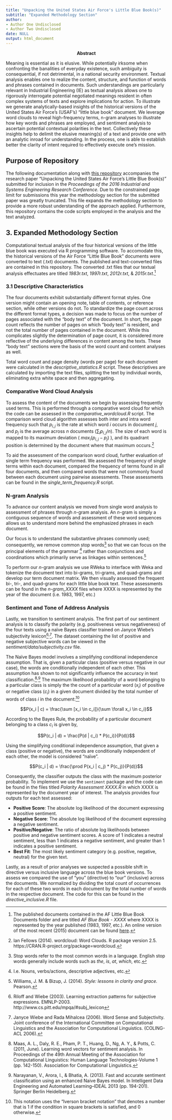 ```yaml
---
title: "Unpacking the United States Air Force's Little Blue Book(s)"
subtitle: "Expanded Methodology Section"
author:
- Author One Undisclosed
- Author Two Undisclosed
date: NULL
output: html_document
---
```


<center>
**Abstract**
</center>
Meaning is essential as it is elusive. While potentially irksome when confronting the banalities of everyday existence, such ambiguity is consequential, if not detrimental, in a national security environment. Textual analysis enables one to realize the content, structure, and function of words and phrases contained in documents. Such understandings are particularly relevant in Industrial Engineering (IE) as textual analysis allows one to rigorously interrogate potential negotiated meanings resident in often complex systems of texts and explore implications for action. To illustrate we generate analytically-based insights of the historical versions of the United States Air Force's (USAF's) "little blue book" document. We leverage word clouds to reveal high-frequency terms, n-gram analyses to illustrate how key words and phrases are employed, and sentiment analysis to ascertain potential contextual polarities in the text. Collectively these insights help to delimit the elusive meaning(s) of a text and provide one with an analytic inroad for understanding. In the process, one is able to establish better the clarity of intent required to effectively execute one's mission.

## Purpose of Repository
The following documentation along with [this repository](https://github.com/bradleyboehmke/Air-Force-Little-Blue-Book) accompanies the research paper "Unpacking the United States Air Force's Little Blue Book(s)" submitted for inclusion in the *Proceedings of the 2016 Industrial and Systems Engineering Research Conference.*  Due to the constrained page limit for submissions this year the methodology section for the submitted paper was greatly truncated. This file expands the methodology section to provide a more robust understanding of the approach applied. Furthermore, this repository contains the code scripts employed in the analysis and the text analyzed.


## 3. Expanded Methodology Section
Computational textual analysis of the four historical versions of the little blue book was executed via R programming software. To accomodate this, the historical versions of the Air Force "Little Blue Book" documents were converted to text (.txt) documents. The published and text-converted files are contained in this repository. The converted .txt files that our textual analysis effectuates are titled *1983r.txt*, *1997r.txt*, *2012r.txt*, & *2015r.txt*.[^documents]  


### 3.1 Descriptive Characteristics
The four documents exhibit substantially different format styles. One version might contain an opening note, table of contents, or reference section, while other versions do not. To standardize the page count across the different format types, a decision was made to focus on the number of pages associated with the "body text" of the document. In short, the page count reflects the number of pages on which "body text" is resident, and not the total number of pages contained in the document. While this complicates slightly the determination of page count, it is considered more reflective of the underlying differences in content among the texts. These "body text" sections were the basis of the word count and content analyses as well.

Total word count and page density (words per page) for each document were calculated in the *descriptive_statistics.R* script. These descriptives are calculated by importing the text files, splitting the text by individual words, eliminating extra white space and then aggregating.  


### Comparative Word Cloud Analysis
To assess the content of the documents we begin by assessing frequently used terms.  This is performed through a comparative word cloud for which the code can be assessed in the *comparative_wordcloud.R* script. The comparison word cloud algorithm assesses both inter and intra word frequency such that $p_{i,j}$ is the rate at which word $i$ occurs in document $j$, and $p_j$ is the average across $n$ documents ($\sum_{i}p_{i,j}/n$). The size of each word is mapped to its maximum deviation ( $max_i(p_{i,j}-p_j)$ ), and its quadrant position is determined by the document where that maximum occurs.[^cite_wordcloud]

To aid the assessment of the comparison word cloud, further evaluation of single term frequency was performed.  We assessed the frequency of single terms within each document, compared the frequency of terms found in all four documents, and then compared words that were not commonly found between each document using pairwise assessments.  These assessments can be found in the *single_term_frequency.R* script.



### N-gram Analysis
To advance our content analysis we moved from single word analysis to assessment of phrases through $n$-gram analysis. An $n$-gram is simply a contiguous sequence of words and assessment of these word sequences allows us to understand more behind the emphasized phrases in each document. 

Our focus is to understand the substantive phrases commonly used; consequently, we remove common stop words[^stop_words] so that we can focus on the principal elements of the grammar [^nouns] rather than conjunctions and coordinations which primarily serve as linkages within sentences.[^style]  

To perform our $n$-gram analysis we use RWeka to interface with Weka and tokenize the document text into bi-grams, tri-grams, and quad-grams and develop our term document matrix. We then visually assessed the frequent bi-, tri-, and quad-grams for each little blue book text. These assessments can be found in the *n-gram_XXXX* files where XXXX is represented by the year of the document (i.e. 1983, 1997, etc.) 

### Sentiment and Tone of Address Analysis
Lastly, we transition to sentiment analysis. The first part of our sentiment analysis is to classify the polarity (e.g. positiveness versus negativeness) of the four texts using a naïve Bayes classifier trained on Janyce Wiebe's subjectivity lexicon[^lexicon1]$^,$[^lexicon2].  The dataset containing the list of positive and negative subjective words can be viewed in the *sentiment/data/subjectivity.csv* file.  

The Naïve Bayes model involves a simplifying conditional independence assumption.
That is, given a particular class (positive versus negative in our case), the words are conditionally independent of each other. This assumption has shown to not significantly influence the accuracy in text classification.[^bayes1]$^,$[^bayes2]  The maximum likelihood probability of a word belonging to a particular class  is simply the the count of a particular word ($x_i$) of positive or negative class ($c_i$) in a given document divided by the total number of words of class $i$ in the document:[^iverson]

$$P(x_i | c) = \frac{\sum [x_i \in c_i]}{\sum \forall x_i \in c_i}$$

According to the Bayes Rule, the probability of a particular document belonging to
a class $c_i$ is given by,

$$P(c_i | d) = \frac{P(d | c_i) * P(c_i)}{P(d)}$$

Using the simplifying conditional independence assumption, that given a class
(positive or negative), the words are conditionally independent of each other, the model is considered "naïve".

$$P(c_i | d) = \frac{\prod P(x_i | c_j) * P(c_j)}{P(d)}$$

Consequently, the classifier outputs the class with the maximum posterior probability. To implement we use the `sentiment` package and the code can be found in the files titled *Polarity Assessment XXXX.R* in which XXXX is represented by the document year of interest. The analysis provides four outputs for each text assessed:

* **Positive Score**:  The absolute log likelihood of the document expressing a positive sentiment.
* **Negative Score**: The absolute log likelihood of the document expressing a negative sentiment.
* **Positive/Negative**:  The ratio of absolute log likelihoods between positive and negative sentiment scores. A score of 1 indicates a neutral sentiment, less than 1 indicates a negative sentiment, and greater than 1 indicates a positive sentiment.
* **Best Fit**: The most likely sentiment category (e.g. positive, negative, neutral) for the given text.

Lastly, as a result of prior analyses we suspected a possible shift in directive versus inclusive language across the blue book versions.  To assess we compared the use of "you" (directive) to "our" (inclusive) across the documents.  We normalized by dividing the total count of occurrences for each of these two words in each document by the total number of words in the respective document. The code for this can be found in the *directive_inclusive.R* file.






[^documents]: The published documents contained in the AF Little Blue Book Documents folder and are titled *AF Blue Book - XXXX* where XXXX is represented by the year published (1983, 1997, etc.). An online version of the most recent (2015) document can be found [here](http://www.e-publishing.af.mil/shared/media/document/AFD-150826-047.pdf).

[^stop_words]: Stop words refer to the most common words in a language. English stop words generally include words such as *the*, *is*, *at*, *which*, etc. 

[^cite_wordcloud]: Ian Fellows (2014). wordcloud: Word Clouds. R package version 2.5.
  https://CRAN.R-project.org/package=wordcloud.
  
[^nouns]: I.e. Nouns, verbs/actions, descriptive adjectives, etc.

[^style]: Williams, J. M. & Bizup, J. (2014). *Style: lessons in clarity and grace.* Pearson.

[^lexicon1]: Riloff and Wiebe (2003). Learning extraction patterns for subjective expressions. EMNLP-2003. http://www.cs.pitt.edu/mpqa/#subj_lexicon
[^lexicon2]: Janyce Wiebe and Rada Mihalcea (2006). Word Sense and Subjectivity. Joint conference of the International Committee on Computational Linguistics and the Association for Computational Linguistics. (COLING-ACL 2006).

[^bayes1]: Maas, A. L., Daly, R. E., Pham, P. T., Huang, D., Ng, A. Y., & Potts, C. (2011, June). Learning word vectors for sentiment analysis. In Proceedings of the 49th Annual Meeting of the Association for Computational Linguistics: Human Language Technologies-Volume 1 (pp. 142-150). Association for Computational Linguistics.

[^bayes2]: Narayanan, V., Arora, I., & Bhatia, A. (2013). Fast and accurate sentiment classification using an enhanced Naive Bayes model. In Intelligent Data Engineering and Automated Learning–IDEAL 2013 (pp. 194-201). Springer Berlin Heidelberg.

[^iverson]: This notation uses the "Iverson bracket notation" that denotes a number that is 1 if the condition in square brackets is satisfied, and 0 otherwise.